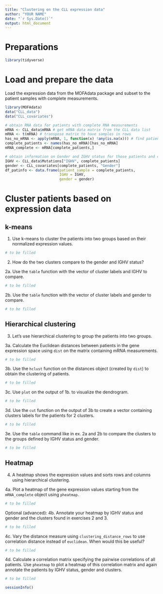 ```yaml
---
title: "Clustering on the CLL expression data"
author: "YOUR NAME"
date: "`r Sys.Date()`"
output: html_document
---
```


# Preparations
```r
library(tidyverse)
```

# Load and prepare the data
Load the expression data from the MOFAdata package and subset to the patient samples with complete measurements.
```r
library(MOFAdata)
data("CLL_data")
data("CLL_covariates")

# obtain RNA data for patients with complete RNA measurements
mRNA <- CLL_data$mRNA # get mRNA data matrix from the CLL data list
mRNA <- t(mRNA) # transpose matrix to have samples in rows
has_no_mRNA <- apply(mRNA, 1, function(x) !any(is.na(x))) # find patient samples with complete mRNA information
complete_patients <- names(has_no_mRNA)[has_no_mRNA]
mRNA_complete <- mRNA[complete_patients,]

# obtain information on Gender and IGHV status for those patients and collect them in a dataframe
IGHV <- CLL_data$Mutations["IGHV", complete_patients]
gender <- CLL_covariates[complete_patients, "Gender"]
df_patinfo <- data.frame(patient_sample = complete_patients, 
                         IGHV = IGHV,
                         gender = gender)
```


# Cluster patients based on expression data

## k-means
1. Use k-means to cluster the patients into two groups based on their normalized expression values.
```r
# to be filled
```

2. How do the two clusters compare to the gender and IGHV status?

2a. Use the `table` function with the vector of cluster labels and IGHV to compare.
```r
# to be filled
```

2b. Use the `table` function with the vector of cluster labels and gender to compare.
```r
# to be filled
```


## Hierarchical clustering
3. Let's use hierarchical clustering to group the patients into two groups.

3a. Calculate the Euclidean distances between patients in the gene expression space using `dist` on the matrix containing mRNA measurements.
```r
# to be filled
```

3b. Use the `hclust` function on the distances object (created by `dist`) to obtain the clustering of patients.
```r
# to be filled
```

3c. Use `plot` on the output of 1b. to visualize the dendrogram.
```r
# to be filled
```

3d. Use the `cut` function on the output of 3b to create a vector containing clusters labels for the patients for 2 clusters.
```r
# to be filled
```

3e. Use the `table` command like in ex. 2a and 2b to compare the clusters to the groups defined by IGHV status and gender.
```r
# to be filled
```

## Heatmap
4. A heatmap shows the expression values and sorts rows and columns using hierarchical clustering.

4a. Plot a heatmap of the gene expression values starting from the `mRNA_complete` object using `pheatmap`.
```r
# to be filled
```

Optional (advanced): 
4b. Annotate your heatmap by IGHV status and gender and the clusters found in exercises 2 and 3.
```r
# to be filled
```

4c. Vary the distance measure using `clustering_distance_rows` to use correlation distance instead of `euclidean`. When would this be useful?
```r
# to be filled
```

4d. Calculate a correlation matrix specifying the pairwise correlations of all patients. Use `pheatmap` to plot a heatmap of this correlation matrix and again annotate the patients by IGHV status, gender and clusters.
```r
# to be filled
```

```r
sessionInfo()
```

